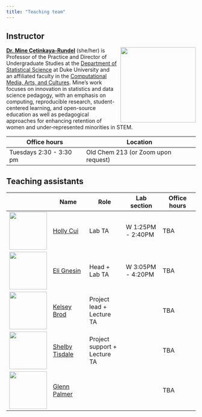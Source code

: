 ```yaml
---
title: "Teaching team"
---
```


## Instructor

![](images/team/mine.png){style="float:right;padding: 0 0 0 10px;" fig-alt="Headshot of Dr. Mine Çetinkaya-Rundel" width="200"}

[**Dr. Mine Çetinkaya-Rundel**](http://mine-cr.com/) (she/her) is Professor of the Practice and Director of Undergraduate Studies at the [Department of Statistical Science](https://stat.duke.edu/) at Duke University and an affiliated faculty in the [Computational Media, Arts, and Cultures](https://cmac.duke.edu/). Mine's work focuses on innovation in statistics and data science pedagogy, with an emphasis on computing, reproducible research, student-centered learning, and open-source education as well as pedagogical approaches for enhancing retention of women and under-represented minorities in STEM.

| Office hours            | Location                            |
|-------------------------|-------------------------------------|
| Tuesdays 2:30 - 3:30 pm | Old Chem 213 (or Zoom upon request) |

## Teaching assistants

|                                          | Name                                                          | Role                         | Lab section       | Office hours |
|---------------|---------------|---------------|---------------|---------------|
| ![](images/team/holly.png){width="100"}  | [Holly Cui](https://www.linkedin.com/in/holly-cui-4b4520236/) | Lab TA                       | W 1:25PM - 2:40PM | TBA          |
| ![](images/team/eli.png){width="100"}    | [Eli Gnesin](https://www.linkedin.com/in/elignesin/)          | Head + Lab TA                | W 3:05PM - 4:20PM | TBA          |
| ![](images/team/kelsey.png){width="100"} | [Kelsey Brod](https://www.kelseybrod.com/)                    | Project lead + Lecture TA    |                   | TBA          |
| ![](images/team/shelby.png){width="100"} | [Shelby Tisdale](https://www.linkedin.com/in/shelby-tisdale/) | Project support + Lecture TA |                   | TBA          |
| ![](images/team/glenn.png){width="100"}  | [Glenn Palmer](https://scholars.duke.edu/person/glenn.palmer) |                              |                   | TBA          |
